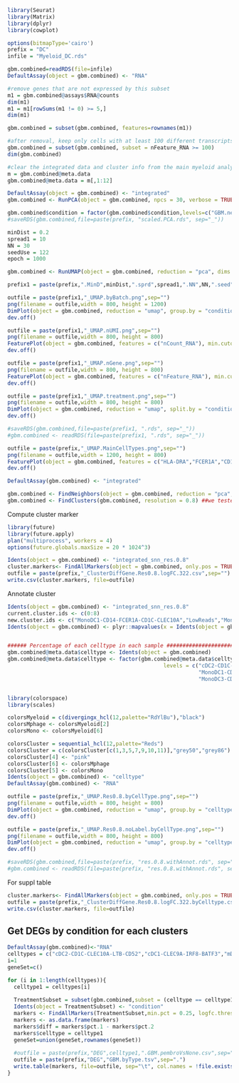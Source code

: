 ```{r}
library(Seurat)
library(Matrix)
library(dplyr)
library(cowplot)

options(bitmapType='cairo') 
prefix = "DC"
infile = "Myeloid_DC.rds"
```

```{r}
gbm.combined=readRDS(file=infile)
DefaultAssay(object = gbm.combined) <- "RNA" 

#remove genes that are not expressed by this subset
m1 = gbm.combined@assays$RNA@counts
dim(m1)
m1 = m1[rowSums(m1 != 0) >= 5,]
dim(m1)

gbm.combined = subset(gbm.combined, features=rownames(m1))

#after removal, keep only cells with at least 100 different transcripts
gbm.combined = subset(gbm.combined, subset = nFeature_RNA >= 100)
dim(gbm.combined)

#clear the integrated data and cluster info from the main myeloid analysis
m = gbm.combined@meta.data
gbm.combined@meta.data = m[,1:12]

DefaultAssay(object = gbm.combined) <- "integrated" 
gbm.combined <- RunPCA(object = gbm.combined, npcs = 30, verbose = TRUE)

gbm.combined$condition = factor(gbm.combined$condition,levels=c("GBM.new","GBM.rec","GBM.PD1"))
#saveRDS(gbm.combined,file=paste(prefix, "scaled.PCA.rds", sep="_"))
```


```{r}
minDist = 0.2
spread1 = 10
NN = 30
seedUse = 122
epoch = 1000

gbm.combined <- RunUMAP(object = gbm.combined, reduction = "pca", dims = 1:30,min.dist = minDist, spread=spread1, n.neighbors=NN, seed.use = seedUse, n.epochs=epoch) #, min.dist = 0.1, n.neighbors=10, seed.use = 22, n.epochs=500)

prefix1 = paste(prefix,".MinD",minDist,".sprd",spread1,".NN",NN,".seed",seedUse,".ep",epoch,sep="")

outfile = paste(prefix1,"_UMAP.byBatch.png",sep="")
png(filename = outfile,width = 800, height = 1200)
DimPlot(object = gbm.combined, reduction = "umap", group.by = "condition", pt.size = 1)
dev.off()

outfile = paste(prefix1,"_UMAP.nUMI.png",sep="")
png(filename = outfile,width = 800, height = 800)
FeaturePlot(object = gbm.combined, features = c("nCount_RNA"), min.cutoff = "q9", pt.size = 2) #umi plot
dev.off()

outfile = paste(prefix1,"_UMAP.nGene.png",sep="")
png(filename = outfile,width = 800, height = 800)
FeaturePlot(object = gbm.combined, features = c("nFeature_RNA"), min.cutoff = "q9", pt.size = 2) #umi plot
dev.off()

outfile = paste(prefix1,"_UMAP.treatment.png",sep="")
png(filename = outfile,width = 800, height = 800)
DimPlot(object = gbm.combined, reduction = "umap", split.by = "condition", pt.size = 1, ncol=2)
dev.off()

#saveRDS(gbm.combined,file=paste(prefix1, ".rds", sep="_"))
#gbm.combined <- readRDS(file=paste(prefix1, ".rds", sep="_"))
```

```{r}
outfile = paste(prefix,"_UMAP.MainCellTypes.png",sep="")
png(filename = outfile,width = 1200, height = 800)
FeaturePlot(object = gbm.combined, features = c("HLA-DRA","FCER1A","CD1C","CLEC10A","CLEC9A","IRF8","BATF3","CCR7","LAMP3"), min.cutoff = "q9",  pt.size = 0.5, ncol=3, cols = c("lightgrey","red"))
dev.off()
```

```{r}
DefaultAssay(gbm.combined) <- "integrated"

gbm.combined <- FindNeighbors(object = gbm.combined, reduction = "pca", dims = 1:30, nn.method = "annoy", annoy.metric = "cosine", force.recalc = TRUE)
gbm.combined <- FindClusters(gbm.combined, resolution = 0.8) ##we tested several resolutions
```

Compute cluster marker
```{r}
library(future)
library(future.apply)
plan("multiprocess", workers = 4)
options(future.globals.maxSize = 20 * 1024^3)

Idents(object = gbm.combined) <- "integrated_snn_res.0.8"
cluster.markers<- FindAllMarkers(object = gbm.combined, only.pos = TRUE, min.pct = 0.25, logfc.threshold = 0.322)
outfile = paste(prefix,"_ClusterDiffGene.Res0.8.logFC.322.csv",sep="")
write.csv(cluster.markers, file=outfile)

```

Annotate cluster
```{r}
Idents(object = gbm.combined) <- "integrated_snn_res.0.8"
current.cluster.ids <- c(0:8)
new.cluster.ids <- c("MonoDC1-CD14-FCER1A-CD1C-CLEC10A","LowReads","MonoDC3-CD16-C1QA-CCL3","MonoDC2-CD16-C1QA-VEGFA-THBS1","MonoDC4-CD14-CD16-CLEC10A","cDC2-CD1C-CLEC10A-LTB-CD52","cDC1-CLEC9A-IRF8-BATF3","mDC-LAMP3-CCR7-CD80","HSPHi-Dying")
Idents(object = gbm.combined) <- plyr::mapvalues(x = Idents(object = gbm.combined), from = current.cluster.ids, to = new.cluster.ids)


###### Percentage of each celltype in each sample ###########################################
gbm.combined@meta.data$celltype <- Idents(object = gbm.combined)
gbm.combined@meta.data$celltype <- factor(gbm.combined@meta.data$celltype, 
                                                 levels = c("cDC2-CD1C-CLEC10A-LTB-CD52","cDC1-CLEC9A-IRF8-BATF3","mDC-LAMP3-CCR7-CD80",
                                                            "MonoDC1-CD14-FCER1A-CD1C-CLEC10A","MonoDC2-CD16-C1QA-VEGFA-THBS1",
                                                            "MonoDC3-CD16-C1QA-CCL3","MonoDC4-CD14-CD16-CLEC10A","LowReads","HSPHi-Dying"))


library(colorspace)
library(scales)

colorsMyeloid = c(divergingx_hcl(12,palette="RdYlBu"),"black")
colorsMphage <- colorsMyeloid[2]
colorsMono <- colorsMyeloid[6]

colorsCluster = sequential_hcl(12,palette="Reds")
colorsCluster = c(colorsCluster[c(1,3,5,7,9,10,11)],"grey50","grey86")
colorsCluster[4] <- "pink"
colorsCluster[6] <- colorsMphage
colorsCluster[5] <- colorsMono
Idents(object = gbm.combined) <- "celltype"
DefaultAssay(gbm.combined) <- "RNA"

outfile = paste(prefix,"_UMAP.Res0.8.byCellType.png",sep="")
png(filename = outfile,width = 800, height = 800)
DimPlot(object = gbm.combined, reduction = "umap", group.by = "celltype", label = TRUE, label.size = 8, pt.size = 2,cols = colorsCluster)
dev.off()

outfile = paste(prefix,"_UMAP.Res0.8.noLabel.byCellType.png",sep="")
png(filename = outfile,width = 800, height = 800)
DimPlot(object = gbm.combined, reduction = "umap", group.by = "celltype", label = FALSE, label.size = 8, pt.size = 2,cols = colorsCluster)
dev.off()

#saveRDS(gbm.combined,file=paste(prefix, "res.0.8.withAnnot.rds", sep="_"))
#gbm.combined <- readRDS(file=paste(prefix, "res.0.8.withAnnot.rds", sep="_"))
```

For suppl table
```{r}
cluster.markers<- FindAllMarkers(object = gbm.combined, only.pos = TRUE, min.pct = 0.25, logfc.threshold = 0.322)
outfile = paste(prefix,"_ClusterDiffGene.Res0.8.logFC.322.byCelltype.csv",sep="")
write.csv(cluster.markers, file=outfile)
```


## Get DEGs by condition for each clusters
```{r}
DefaultAssay(gbm.combined)<-"RNA"
celltypes = c("cDC2-CD1C-CLEC10A-LTB-CD52","cDC1-CLEC9A-IRF8-BATF3","mDC-LAMP3-CCR7-CD80","MonoDC1-CD14-FCER1A-CD1C-CLEC10A","MonoDC2-CD16-C1QA-VEGFA-THBS1","MonoDC3-CD16-C1QA-CCL3","MonoDC4-CD14-CD16-CLEC10A")
i=1
geneSet=c()

for (i in 1:length(celltypes)){
  celltype1 = celltypes[i]
  
  TreatmentSubset = subset(gbm.combined,subset = (celltype == celltype1))
  Idents(object = TreatmentSubset) <- "condition"
  markers <- FindAllMarkers(TreatmentSubset,min.pct = 0.25, logfc.threshold = 0.585,only.pos = T)
  markers <- as.data.frame(markers)
  markers$diff = markers$pct.1 - markers$pct.2
  markers$celltype = celltype1
  geneSet=union(geneSet,rownames(geneSet))
  
  #outfile = paste(prefix,"DEG",celltype1,".GBM.pembroVsNone.csv",sep=".")
  outfile = paste(prefix,"DEG","GBM.byType.tsv",sep=".")
  write.table(markers, file=outfile, sep="\t", col.names = !file.exists(outfile),append=TRUE)
}
```

